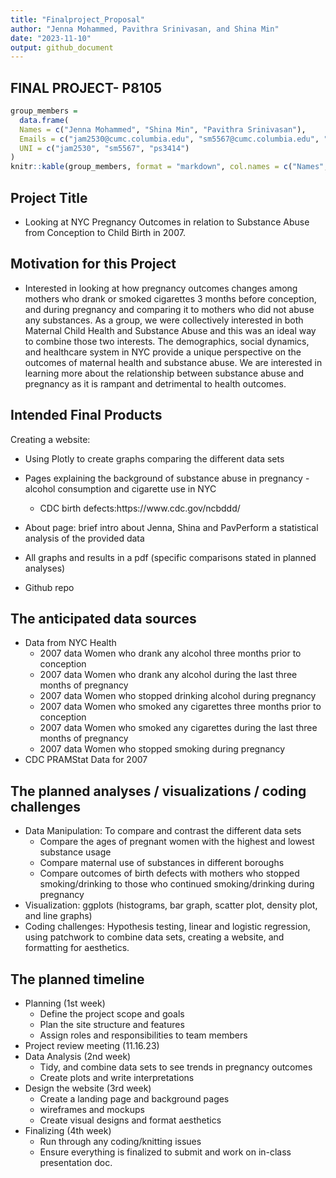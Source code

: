```yaml
---
title: "Finalproject_Proposal"
author: "Jenna Mohammed, Pavithra Srinivasan, and Shina Min"
date: "2023-11-10"
output: github_document
---
```


## FINAL PROJECT- P8105

```r
group_members =
  data.frame(
  Names = c("Jenna Mohammed", "Shina Min", "Pavithra Srinivasan"),
  Emails = c("jam2530@cumc.columbia.edu", "sm5567@cumc.columbia.edu", "ps3414@cumc.columbia.edu"),
  UNI = c("jam2530", "sm5567", "ps3414")
)
knitr::kable(group_members, format = "markdown", col.names = c("Names", "Emails", "UNI"))
```


## Project Title
* Looking at NYC Pregnancy Outcomes in relation to Substance Abuse from Conception to Child Birth in 2007. 

## Motivation for this Project
* Interested in looking at how pregnancy outcomes changes among mothers who drank or smoked cigarettes 3 months before conception, and during pregnancy and comparing it to mothers who did not abuse any substances. As a group, we were collectively interested in both Maternal Child Health and Substance Abuse and this was an ideal way to combine those two interests. The demographics, social dynamics, and healthcare system in NYC provide a unique perspective on the outcomes of maternal health and substance abuse. We are interested in learning more about the relationship between substance abuse and pregnancy as it is rampant and detrimental to health outcomes. 

## Intended Final Products
Creating a website:

* Using Plotly to create graphs comparing the different data sets
* Pages explaining the background of substance abuse in pregnancy - alcohol consumption and cigarette use in NYC
  - CDC birth defects:https://www.cdc.gov/ncbddd/
* About page: brief intro about Jenna, Shina and PavPerform a statistical analysis of the provided data

* All graphs and results in a pdf (specific comparisons stated in planned analyses)
* Github repo

## The anticipated data sources
* Data from NYC Health
  - 2007 data Women who drank any alcohol three months prior to conception
  - 2007 data Women who drank any alcohol during the last three months of pregnancy
  - 2007 data Women who stopped drinking alcohol during pregnancy
  - 2007 data Women who smoked any cigarettes three months prior to conception
  - 2007 data Women who smoked any cigarettes during the last three months of pregnancy
  - 2007 data Women who stopped smoking during pregnancy
* CDC PRAMStat Data for 2007

## The planned analyses / visualizations / coding challenges
* Data Manipulation: To compare and contrast the different data sets
  - Compare the ages of pregnant women with the highest and lowest substance usage
  - Compare maternal use of substances in different boroughs
  - Compare outcomes of birth defects with mothers who stopped smoking/drinking to those who continued smoking/drinking during pregnancy
* Visualization: ggplots (histograms, bar graph, scatter plot, density plot, and line graphs)
* Coding challenges: Hypothesis testing, linear and logistic regression, using patchwork to combine data sets, creating a website, and formatting for aesthetics. 


## The planned timeline
* Planning (1st week)
  - Define the project scope and goals 
  - Plan the site structure and features
  - Assign roles and responsibilities to team members 
* Project review meeting (11.16.23)
* Data Analysis (2nd week)
  - Tidy, and combine data sets to see trends in pregnancy outcomes
  - Create plots and write interpretations
* Design the website (3rd week)
  - Create a landing page and background pages
  - wireframes and mockups 
  - Create visual designs and format aesthetics
* Finalizing (4th week)
  - Run through any coding/knitting issues
  - Ensure everything is finalized to submit and work on in-class presentation doc. 


